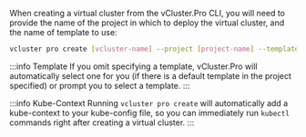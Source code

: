 When creating a virtual cluster from the vCluster.Pro CLI, you will need to provide the name of the
project in which to deploy the virtual cluster, and the name of template to use:

```bash
vcluster pro create [vcluster-name] --project [project-name] --template [template-name]
```

:::info Template
If you omit specifying a template, vCluster.Pro will automatically select one for you (if there is a
default template in the project specified) or prompt you to select a template.
:::

:::info Kube-Context
Running `vcluster pro create` will automatically add a kube-context to your kube-config file,
so you can immediately run `kubectl` commands right after creating a virtual cluster.
:::
